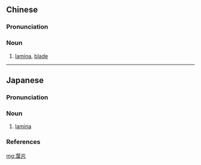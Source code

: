 {{also|叶片}}
==Chinese==
{{zh-forms|s=叶片}}

===Pronunciation===
{{zh-pron
|m=yèpiàn
|cat=n
}}

===Noun===
{{zh-noun}}

# [[lamina]], [[blade]]

----

==Japanese==
{{ja-kanjitab|よう|へん|yomi=o}}

===Pronunciation===
{{ja-pron|yomi=o|ようへん|acc=0|acc_ref=DJR}}

===Noun===
{{ja-noun|ようへん|hhira=えふへん}}

# [[lamina]] {{gloss|flat part of a leaf}}

===References===
<references/>

[[mg:葉片]]